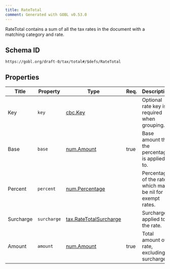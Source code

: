 ```yaml
---
title: RateTotal
comment: Generated with GOBL v0.53.0
---
```


RateTotal contains a sum of all the tax rates in the document with a matching category and rate.

## Schema ID

`https://gobl.org/draft-0/tax/total#/$defs/RateTotal`

## Properties

| Title     | Property    | Type                                                        | Req. | Description                                                |
|-----------|-------------|-------------------------------------------------------------|------|------------------------------------------------------------|
| Key       | `key`       | [cbc.Key](/draft-0/cbc/key)                                 |      | Optional rate key is required when grouping.               |
| Base      | `base`      | [num.Amount](/draft-0/num/amount)                           | true | Base amount that the percentage is applied to.             |
| Percent   | `percent`   | [num.Percentage](/draft-0/num/percentage)                   |      | Percentage of the rate, which may be nil for exempt rates. |
| Surcharge | `surcharge` | [tax.RateTotalSurcharge](/draft-0/tax/rate_total_surcharge) |      | Surcharge applied to the rate.                             |
| Amount    | `amount`    | [num.Amount](/draft-0/num/amount)                           | true | Total amount of rate, excluding surcharges                 |

